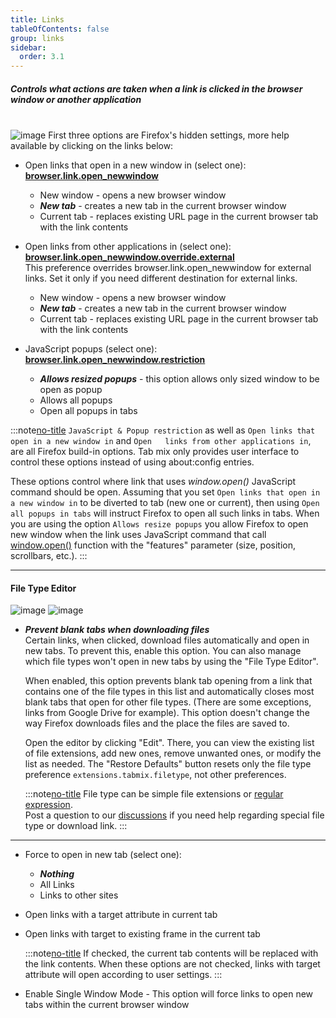 ```yaml
---
title: Links
tableOfContents: false
group: links
sidebar:
  order: 3.1
---
```



##### Controls what actions are taken when a link is clicked in the browser window or another application

<br />

<Image class="help-img" src={linksImage} alt="image" />
First three options are Firefox's hidden settings, more help available by clicking on the links below:

- Open links that open in a new window in (select one):
  [<b>browser.link.open_newwindow</b>][OPEN_NEWWINDOW]

  - New window - opens a new browser window
  - **_New tab_** - creates a new tab in the current browser window
  - Current tab - replaces existing URL page in the current browser tab with the link contents

- Open links from other applications in (select one):
  [<b>browser.link.open_newwindow.override.external</b>][OPEN_NEWWINDOW] <br /> This preference
  overrides browser.link.open_newwindow for external links. Set it only if you need different
  destination for external links.

  - New window - opens a new browser window
  - **_New tab_** - creates a new tab in the current browser window
  - Current tab - replaces existing URL page in the current browser tab with the link contents

- JavaScript popups (select one):
  [<b>browser.link.open_newwindow.restriction</b>](http://kb.mozillazine.org/Browser.link.open_newwindow.restriction)
  - **_Allows resized popups_** - this option allows only sized window to be open as popup
  - Allows all popups
  - Open all popups in tabs

:::note[no-title]
`JavaScript & Popup restriction` as well as `Open links that open in a new window in` and
`Open   links from other applications in`, are all Firefox build-in options. Tab mix only provides
user interface to control these options instead of using about\:config entries. <br />

These options control where link that uses _window.open()_ JavaScript command should be open.
Assuming that you set `Open links that open in a new window in` to be diverted to tab (new one or
current), then using `Open all popups in tabs` will instruct Firefox to open all such links in tabs.
When you are using the option `Allows resize popups` you allow Firefox to open new window when the
link uses JavaScript command that call
[window.open()](https://developer.mozilla.org/en-US/docs/Web/API/Window/open) function with the
"features" parameter (size, position, scrollbars, etc.).
:::

---

#### File Type Editor

<div class="relative float-none m-auto aspect-square w-[85%] max-w-[535px] sm:w-[65%] xl:float-right xl:ml-5 xl:w-[45%]">
  <Image class="img-shadow" src={fileTypeEditorBackImage} alt="image" />
  <Image
    class="img-shadow absolute right-[10%] top-[12%] w-[55%] max-w-[376px]"
    src={fileTypeEditorImage}
    alt="image"
  />
</div>

- **_Prevent blank tabs when downloading files_**<br />
  Certain links, when clicked, download files automatically and open in new tabs. To prevent this, enable this option. You can also manage which file types won't open in new tabs by using the "File Type Editor".

  When enabled, this option prevents blank tab opening from a link that contains one of the file types in this list and automatically closes most blank tabs that open for other file types. (There are some exceptions, links from Google Drive for example). This option doesn't change the way Firefox downloads files and the place the files are saved to.

  Open the editor by clicking "Edit". There, you can view the existing list of file extensions, add new ones, remove unwanted ones, or modify the list as needed. The "Restore Defaults" button resets only the file type preference `extensions.tabmix.filetype`, not other preferences.

  :::note[no-title]
  File type can be simple file extensions or
  [regular expression](http://en.wikipedia.org/wiki/Regular_expression). <br /> Post a question to our
  [discussions](https://github.com/onemen/TabMixPlus/discussions) if you need help regarding special
  file type or download link.
  :::

---

- Force to open in new tab (select one):

  - **_Nothing_**
  - All Links
  - Links to other sites

- Open links with a target attribute in current tab

- Open links with target to existing frame in the current tab

  :::note[no-title]
  If checked, the current tab contents will be replaced with the link contents. When these options
  are not checked, links with target attribute will open according to user settings.
  :::

- Enable Single Window Mode - This option will force links to open new tabs within the current
  browser window

[OPEN_NEWWINDOW]: http://kb.mozillazine.org/Browser.link.open_newwindow
[no-title]: #
